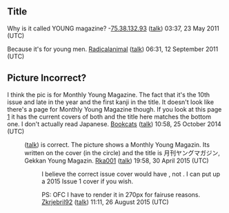 <article id="5290916" title=Talk:Weekly Young Magazine>
	<talkpage id="5290916" title="Talk:Weekly Young Magazine">
{{WikiProject Anime and manga|class=Start|importance=High}}

== Title ==

Why is it called YOUNG magazine?
-[[Special:Contributions/75.38.132.93|75.38.132.93]] ([[User talk:75.38.132.93|talk]]) 03:37, 23 May 2011 (UTC)

Because it's for young men. [[User:Radicalanimal|Radicalanimal]] ([[User talk:Radicalanimal|talk]]) 06:31, 12 September 2011 (UTC)

== Picture Incorrect? ==

I think the pic is for Monthly Young Magazine. The fact that it's the 10th issue and late in the year and the first kanji in the title. It doesn't look like there's a page for Monthly Young Magazine though. If you look at this page [http://yanmaga.jp/] it has the current covers of both and the title here matches the bottom one. I don't actually read Japanese. [[User:Bookcats|Bookcats]] ([[User talk:Bookcats|talk]]) 10:58, 25 October 2014 (UTC)

:([[User talk:Bookcats|talk]]) is correct. The picture shows a Monthly Young Magazin. Its written on the cover (in the circle) and the title is 月刊ヤングマガジン, Gekkan Young Magazin. [[User:Rka001|Rka001]] ([[User talk:Rka001|talk]]) 19:58, 30 April 2015 (UTC)

::I believe the correct issue cover would have {{Nihongo|Weekly|週刊|Shuukan}}, not {{Nihongo|Monthly|月刊|Gekkan}}. I can put up a 2015 Issue 1 cover if you wish.

::PS: OFC I have to render it in 270px for fairuse reasons. [[User:Zkrjebril92|Zkrjebril92]] ([[User talk:Zkrjebril92|talk]]) 11:11, 26 August 2015 (UTC)
	</talkpage>
</article>